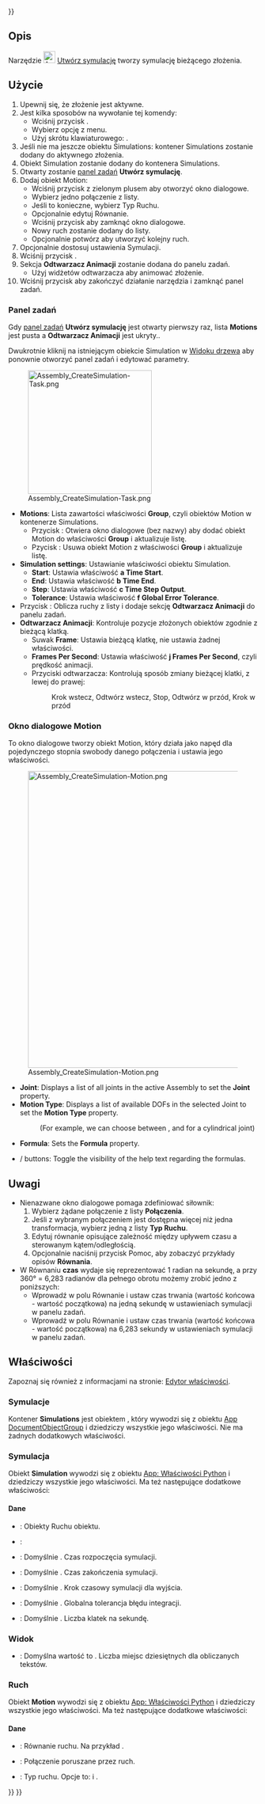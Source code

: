 <languages/>
{{UnfinishedDocu{{#translation:}}}}

{{Docnav/pl
|[[Assembly_CreateView/pl|Utwórz widok rozłożenia]]
|[[Assembly_CreateBom/pl|Utwórz Zestawienie materiałów]]
|[[Assembly_Workbench/pl|środowisko pracy Złożenie]]
|IconL=Assembly_CreateView.svg
|IconR=Assembly_CreateBom.svg
|IconC=Workbench_Assembly.svg
}}

{{GuiCommand/pl
|Name=Assembly CreateSimulation
|Name/pl=Złożenie: Utwórz symulację
|MenuLocation=Złożenie → Utwórz symulację
|Workbenches=[[Assembly_Workbench/pl|Złożenie]]
|Shortcut={{KEY|S}}
|Version=1.1
|SeeAlso=
}}

<span id="Description"></span>
==Opis==

Narzędzie [[Image:Assembly_CreateSimulation.svg|24px]] [[Assembly_CreateSimulation/pl|Utwórz symulację]] tworzy symulację bieżącego złożenia.

<span id="Usage"></span>
==Użycie==

# Upewnij się, że złożenie jest aktywne.
# Jest kilka sposobów na wywołanie tej komendy:
#* Wciśnij przycisk {{Button|[[Image:Assembly_CreateSimulation.svg|16px]] [[Assembly_CreateSimulation/pl|Utwórz symulację]]}}.
#* Wybierz opcję {{MenuCommand|Złożenie → [[Image:Assembly_CreateSimulation.svg|16px]] Utwórz symulację}} z menu.
#* Użyj skrótu klawiaturowego: {{KEY|S}}.
# Jeśli nie ma jeszcze obiektu Simulations: kontener Simulations zostanie dodany do aktywnego złożenia.
# Obiekt Simulation zostanie dodany do kontenera Simulations.
# Otwarty zostanie [[Task_panel/pl|panel zadań]] '''Utwórz symulację'''.
# Dodaj obiekt Motion:
#* Wciśnij przycisk z zielonym plusem aby otworzyć okno dialogowe.
#* Wybierz jedno połączenie z listy.
#* Jeśli to konieczne, wybierz Typ Ruchu.
#* Opcjonalnie edytuj Równanie.
#* Wciśnij przycisk {{Button|OK}} aby zamknąć okno dialogowe.
#* Nowy ruch zostanie dodany do listy.
#* Opcjonalnie potwórz aby utworzyć kolejny ruch.
# Opcjonalnie dostosuj ustawienia Symulacji.
# Wciśnij przycisk {{Button|Generuj}}.
# Sekcja '''Odtwarzacz Animacji''' zostanie dodana do panelu zadań.
#* Użyj widżetów odtwarzacza aby animować złożenie.
# Wciśnij przycisk {{Button|OK}} aby zakończyć działanie narzędzia i zamknąć panel zadań.

<span id="Task_panel"></span>
===Panel zadań===

Gdy [[Task_panel/pl|panel zadań]] '''Utwórz symulację''' jest otwarty pierwszy raz, lista '''Motions''' jest pusta a '''Odtwarzacz Animacji''' jest ukryty..

Dwukrotnie kliknij na istniejącym obiekcie Simulation w [[Tree_view/pl|Widoku drzewa]] aby ponownie otworzyć panel zadań i edytować parametry.

[[Image:Assembly_CreateSimulation-Task.png|250px]]

* '''Motions''': Lista zawartości właściwości '''Group''', czyli obiektów Motion w kontenerze Simulations.
** Przycisk {{Button|[[Image:List-add.svg|16px]]}}: Otwiera okno dialogowe (bez nazwy) aby dodać obiekt Motion do właściwości '''Group''' i aktualizuje listę.
** Pzycisk {{Button|[[Image:Edit-delete.svg|16px]]}}: Usuwa obiekt Motion z właściwości '''Group''' i aktualizuje listę.
* '''Simulation settings''': Ustawianie właściwości obiektu Simulation.
** '''Start''': Ustawia właściwość '''a Time Start'''.
** '''End''': Ustawia właściwość '''b Time End'''.
** '''Step''': Ustawia właściwość '''c Time Step Output'''.
** '''Tolerance''': Ustawia właściwość '''f Global Error Tolerance'''.
* Przycisk {{Button|Generate}}: Oblicza ruchy z listy i dodaje sekcję '''Odtwarzacz Animacji''' do panelu zadań.
* '''Odtwarzacz Animacji''': Kontroluje pozycje złożonych obiektów zgodnie z bieżącą klatką.
** Suwak '''Frame''': Ustawia bieżącą klatkę, nie ustawia żadnej właściwości.
** '''Frames Per Second''': Ustawia właściwość '''j Frames Per Second''', czyli prędkość animacji.
** Przyciski odtwarzacza: Kontrolują sposób zmiany bieżącej klatki, z lewej do prawej:
**: Krok wstecz, Odtwórz wstecz, Stop, Odtwórz w przód, Krok w przód

<span id="Motion_dialog"></span>
===Okno dialogowe Motion===

To okno dialogowe tworzy obiekt Motion, który działa jako napęd dla pojedynczego stopnia swobody danego połączenia i ustawia jego właściwości.

[[Image:Assembly_CreateSimulation-Motion.png|600px]]

{{Caption|Dodatkowy tekst z pomocą pojawia się po wciśnięciu przycisku {{Button|Help}}.<br>(Nie zwracaj uwagi na wygląd przycisku {{Button|OK}}, jest aktywny i używalny)}}

<div lang="en" dir="ltr" class="mw-content-ltr">
* '''Joint''': Displays a list of all joints in the active Assembly to set the '''Joint''' property.
* '''Motion Type''': Displays a list of available DOFs in the selected Joint to set the '''Motion Type''' property.
*: (For example, we can choose between {{Value|Angular}}, and {{Value|Linear}} for a cylindrical joint)
* '''Formula''': Sets the '''Formula''' property.
* {{Button|Help}} / {{Button|Hide help}} buttons: Toggle the visibility of the help text regarding the formulas.
</div>

<span id="Notes"></span>
==Uwagi==

* Nienazwane okno dialogowe pomaga zdefiniować siłownik:  
*# Wybierz żądane połączenie z listy '''Połączenia'''.  
*# Jeśli z wybranym połączeniem jest dostępna więcej niż jedna transformacja, wybierz jedną z listy '''Typ Ruchu'''.  
*# Edytuj równanie opisujące zależność między upływem czasu a sterowanym kątem/odległością.  
*# Opcjonalnie naciśnij przycisk Pomoc, aby zobaczyć przykłady opisów '''Równania'''.  
* W Równaniu '''czas''' wydaje się reprezentować 1 radian na sekundę, a przy 360° = 6,283 radianów dla pełnego obrotu możemy zrobić jedno z poniższych:  
** Wprowadź {{Value|6.283 * czas}} w polu Równanie i ustaw czas trwania (wartość końcowa - wartość początkowa) na jedną sekundę w ustawieniach symulacji w panelu zadań.  
** Wprowadź {{Value|1 * czas}} w polu Równanie i ustaw czas trwania (wartość końcowa - wartość początkowa) na 6,283 sekundy w ustawieniach symulacji w panelu zadań.

<span id="Properties"></span>
==Właściwości==

Zapoznaj się również z informacjami na stronie: [[Property_editor/pl|Edytor właściwości]].

<span id="Simulations"></span>
===Symulacje===

Kontener '''Simulations''' jest obiektem {{Incode|Assembly::SimulationGroup}}, który wywodzi się z obiektu [[App_DocumentObjectGroup/pl|App DocumentObjectGroup]] i dziedziczy wszystkie jego właściwości. Nie ma żadnych dodatkowych właściwości.

<span id="Simulation"></span>
===Symulacja===

Obiekt '''Simulation''' wywodzi się z obiektu [[App_FeaturePython/pl|App: Właściwości Python]] i dziedziczy wszystkie jego właściwości. Ma też następujące dodatkowe właściwości:

<span id="Data"></span>
====Dane====

{{Properties_Title|Podstawowe}}

* {{PropertyData|Group|LinkList}}: Obiekty Ruchu obiektu.
* {{PropertyData|_ Group Touched|Bool|hidden}}:

{{Properties_Title|Symulacja}}

* {{PropertyData|a Czas początkowy|Czas}}: Domyślnie {{value|0,0 s}}. Czas rozpoczęcia symulacji.  
* {{PropertyData|b Czas końcowy|Czas}}: Domyślnie {{value|4,0 s}}. Czas zakończenia symulacji.  
* {{PropertyData|c Krok czasowy wyjściowy|Czas}}: Domyślnie {{value|0,01 s}}. Krok czasowy symulacji dla wyjścia.  
* {{PropertyData|f Globalna tolerancja błędu|Float}}: Domyślnie {{value|1e-06}}. Globalna tolerancja błędu integracji.  
* {{PropertyData|j Liczba klatek na sekundę|Integer}}: Domyślnie {{value|30}}. Liczba klatek na sekundę.

<span id="View"></span>
===Widok===

{{Properties_Title|Space}}

* {{PropertyView|Decimals|Integer}}: Domyślna wartość to {{value|9}}. Liczba miejsc dziesiętnych dla obliczanych tekstów.

<span id="Motion"></span>
===Ruch===

Obiekt '''Motion''' wywodzi się z obiektu [[App_FeaturePython/pl|App: Właściwości Python]] i dziedziczy wszystkie jego właściwości. Ma też następujące dodatkowe właściwości:

<span id="Data"></span>
====Dane====

{{Properties_Title|Ruch}}

* {{PropertyData|Równanie|String}}: Równanie ruchu. Na przykład {{Value|1.0*czas}}.  
* {{PropertyData|Połączenie|XLinkSubHidden}}: Połączenie poruszane przez ruch.  
* {{PropertyData|Typ Ruchu|Enumeration}}: Typ ruchu. Opcje to: {{Value|Kątowy}} i {{Value|Liniowy}}.


{{Docnav/pl
|[[Assembly_CreateView/pl|Utwórz widok rozłożenia]]
|[[Assembly_CreateBom/pl|Utwórz Zestawienie materiałów]]
|[[Assembly_Workbench/pl|środowisko pracy Złożenie]]
|IconL=Assembly_CreateView.svg
|IconR=Assembly_CreateBom.svg
|IconC=Workbench_Assembly.svg
}}

{{Assembly_Tools_navi{{#translation:}}}}
{{Userdocnavi{{#translation:}}}}